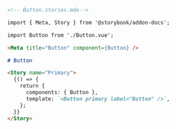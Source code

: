 ```md
<!-- Button.stories.mdx-->

import { Meta, Story } from '@storybook/addon-docs';

import Button from './Button.vue';

<Meta title="Button" component={Button} />

# Button

<Story name="Primary">
  {() => {
    return {
      components: { Button },
      template: `<Button primary label="Button" />`,
    };
  }}
</Story>
```